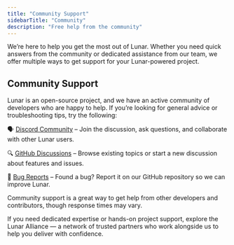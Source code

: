 ```yaml
---
title: "Community Support"
sidebarTitle: "Community"
description: "Free help from the community"
---
```


We’re here to help you get the most out of Lunar. Whether you need quick answers from the community or dedicated
assistance from our team, we offer multiple ways to get support for your Lunar-powered project.

## Community Support

Lunar is an open-source project, and we have an active community of developers who are happy to help. If you’re looking
for general advice or troubleshooting tips, try the following:

🗣️ [Discord Community](https://discord.gg/v6qVWaf) – Join the discussion, ask questions, and collaborate with other
Lunar users.

🔍 [GitHub Discussions](https://github.com/lunarphp/lunar/discussions) – Browse existing topics or start a new
discussion about features and issues.

🐛 [Bug Reports](https://github.com/lunarphp/lunar/issues) – Found a bug? Report it on our GitHub repository so we can
improve Lunar.

Community support is a great way to get help from other developers and contributors, though response times may vary.

If you need dedicated expertise or hands-on project support, explore the Lunar Alliance — a network of trusted partners
who work alongside us to help you deliver with confidence.

